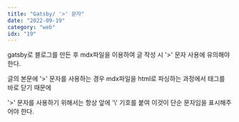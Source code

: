 ```yaml
---
title: "Gatsby/ '>' 문자"
date: "2022-09-19"
category: "web"
idx: "19"
---
```


gatsby로 블로그를 만든 후 mdx파일을 이용하여 글 작성 시 '\>' 문자 사용에 유의해야 한다.

글의 본문에 '\>' 문자를 사용하는 경우 mdx파일을 html로 파싱하는 과정에서 태그를 바로 닫기 때문에

'\>' 문자를 사용하기 위해서는 항상 앞에 '\\' 기호를 붙여 이것이 단순 문자임을 표시해주어야 한다.
